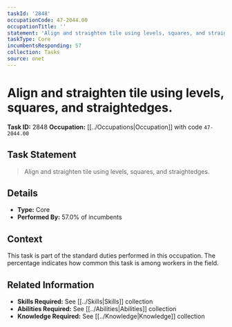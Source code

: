 ```yaml
---
taskId: '2848'
occupationCode: 47-2044.00
occupationTitle: ''
statement: 'Align and straighten tile using levels, squares, and straightedges.'
taskType: Core
incumbentsResponding: 57
collection: Tasks
source: onet
---
```

# Align and straighten tile using levels, squares, and straightedges.

**Task ID:** 2848
**Occupation:** [[../Occupations|Occupation]] with code `47-2044.00`

## Task Statement

> Align and straighten tile using levels, squares, and straightedges.

## Details

- **Type:** Core
- **Performed By:** 57.0% of incumbents

## Context

This task is part of the standard duties performed in this occupation. The percentage indicates how common this task is among workers in the field.

## Related Information

- **Skills Required:** See [[../Skills|Skills]] collection
- **Abilities Required:** See [[../Abilities|Abilities]] collection
- **Knowledge Required:** See [[../Knowledge|Knowledge]] collection
